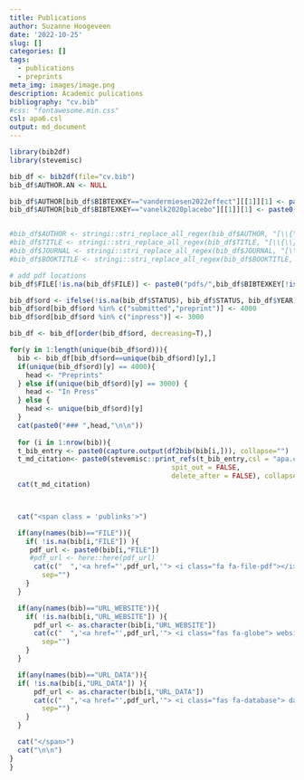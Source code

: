 ```yaml
---
title: Publications
author: Suzanne Hoogeveen
date: '2022-10-25'
slug: []
categories: []
tags:
  - publications
  - preprints
meta_img: images/image.png
description: Academic pulications
bibliography: "cv.bib"
#css: "fontawesome.min.css"
csl: apa6.csl
output: md_document
---
```


```r
library(bib2df)
library(stevemisc)

bib_df <- bib2df(file="cv.bib")
bib_df$AUTHOR.AN <- NULL

bib_df$AUTHOR[bib_df$BIBTEXKEY=="vandermiesen2022effect"][[1]][1] <- paste0("{",bib_df$AUTHOR[bib_df$BIBTEXKEY=="vandermiesen2022effect"][[1]][1])
bib_df$AUTHOR[bib_df$BIBTEXKEY=="vanelk2020placebo"][[1]][1] <- paste0("{",bib_df$AUTHOR[bib_df$BIBTEXKEY=="vanelk2020placebo"][[1]][1])


#bib_df$AUTHOR <- stringi::stri_replace_all_regex(bib_df$AUTHOR, "[\\{\\}]", "")
#bib_df$TITLE <- stringi::stri_replace_all_regex(bib_df$TITLE, "[\\{\\}]", "")
#bib_df$JOURNAL <- stringi::stri_replace_all_regex(bib_df$JOURNAL, "[\\{\\}]", "")
#bib_df$BOOKTITLE <- stringi::stri_replace_all_regex(bib_df$BOOKTITLE, "[\\{\\}]", "")

# add pdf locations
bib_df$FILE[!is.na(bib_df$FILE)] <- paste0("pdfs/",bib_df$BIBTEXKEY[!is.na(bib_df$FILE)],".pdf")

```

```r

bib_df$ord <- ifelse(!is.na(bib_df$STATUS), bib_df$STATUS, bib_df$YEAR)
bib_df$ord[bib_df$ord %in% c("submitted","preprint")] <- 4000
bib_df$ord[bib_df$ord %in% c("inpress")] <- 3000

bib_df <- bib_df[order(bib_df$ord, decreasing=T),]

for(y in 1:length(unique(bib_df$ord))){
  bib <- bib_df[bib_df$ord==unique(bib_df$ord)[y],]
  if(unique(bib_df$ord)[y] == 4000){
    head <- "Preprints"
  } else if(unique(bib_df$ord)[y] == 3000) {
    head <- "In Press"
  } else {
    head <- unique(bib_df$ord)[y]
  }
  cat(paste0("### ",head,"\n\n"))
      
  for (i in 1:nrow(bib)){
  t_bib_entry <- paste0(capture.output(df2bib(bib[i,])), collapse="")
  t_md_citation<- paste0(stevemisc::print_refs(t_bib_entry,csl = "apa.csl",
                                        spit_out = FALSE,
                                        delete_after = FALSE), collapse=" ")
  cat(t_md_citation)



  cat("<span class = 'publinks'>")

  if(any(names(bib)=="FILE")){
    if( !is.na(bib[i,"FILE"]) ){
     pdf_url <- paste0(bib[i,"FILE"])
     #pdf_url <- here::here(pdf_url)
      cat(c("  ",'<a href="',pdf_url,'"> <i class="fa fa-file-pdf"></i></a>'),
        sep="")
    }
  }

  if(any(names(bib)=="URL_WEBSITE")){
    if( !is.na(bib[i,"URL_WEBSITE"]) ){
      pdf_url <- as.character(bib[i,"URL_WEBSITE"])
      cat(c("  ",'<a href="',pdf_url,'"> <i class="fas fa-globe"> website </i></a>'),
        sep="")
    }
  }

  if(any(names(bib)=="URL_DATA")){
  if( !is.na(bib[i,"URL_DATA"]) ){
      pdf_url <- as.character(bib[i,"URL_DATA"])
      cat(c("  ",'<a href="',pdf_url,'"> <i class="fas fa-database"> data </i></a>'),
        sep="")
    }
  }

  cat("</span>")
  cat("\n\n")
}
}


```